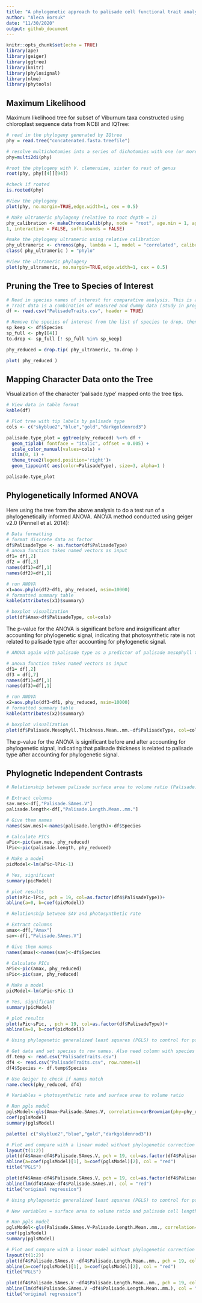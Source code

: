 ```yaml
---
title: "A phylogenetic approach to palisade cell functional trait analysis in Viburnum"
author: "Aleca Borsuk"
date: "11/30/2020"
output: github_document
---
```


```r
knitr::opts_chunk$set(echo = TRUE)
library(ape)
library(geiger)
library(ggtree)
library(knitr)
library(phylosignal)
library(nlme)
library(phytools)
```

## Maximum Likelihood

Maximum likelihood tree for subset of Viburnum taxa constructed using chloroplast sequence data from NCBI and IQTree:

```r
# read in the phylogeny generated by IQtree 
phy = read.tree("concatenated.fasta.treefile")

# resolve multichotomies into a series of dichotomies with one (or more) branches of length zero
phy=multi2di(phy)

#root the phylogeny with V. clemensiae, sister to rest of genus
root(phy, phy[[4]][94])

#check if rooted
is.rooted(phy) 

#View the phylogeny
plot(phy, no.margin=TRUE,edge.width=1, cex = 0.5)

# Make ultrameric phylogeny (relative to root depth = 1)
phy_calibration <- makeChronosCalib(phy, node = "root", age.min = 1, age.max =
1, interactive = FALSE, soft.bounds = FALSE)

#make the phylogeny ultrameric using relative calibration
phy_ultrameric <- chronos(phy, lambda = 1, model = "correlated", calibration = phy_calibration, control = chronos.control() )
class( phy_ultrameric ) = "phylo"

#View the ultrameric phylogeny
plot(phy_ultrameric, no.margin=TRUE,edge.width=1, cex = 0.5)

```
## Pruning the Tree to Species of Interest
```r
# Read in species names of interest for comparative analysis. This is also the table with trait data
# Trait data is a combination of measured and dummy data (study in progress)
df <- read.csv("PalisadeTraits.csv", header = TRUE)

# Remove the species of interest from the list of species to drop, then drop tips
sp_keep <- df$Species
sp_full <- phy[[4]]
to.drop <- sp_full [! sp_full %in% sp_keep]

phy_reduced = drop.tip( phy_ultrameric, to.drop )

plot( phy_reduced )

```

## Mapping Character Data onto the Tree

Visualization of the character 'palisade.type' mapped onto the tree tips. 

```r

# View data in table format
kable(df)

# Plot tree with tip labels by palisade type
cols <- c("skyblue2","blue","gold","darkgoldenrod3")

palisade.type_plot = ggtree(phy_reduced) %<+% df + 
  geom_tiplab( fontface = "italic", offset = 0.005) +
  scale_color_manual(values=cols) + 
  xlim(0, 1) +
  theme_tree2(legend.position='right')+
  geom_tippoint( aes(color=PalisadeType), size=3, alpha=1 )

palisade.type_plot

```

## Phylogenetically Informed ANOVA

Here using the tree from the above analysis to do a test run of a phylogenetically informed ANOVA. ANOVA method conducted using geiger v2.0 (Pennell et al. 2014):

```r
# Data formatting
# format discrete data as factor
df$PalisadeType <- as.factor(df$PalisadeType)
# anova function takes named vectors as input
df1= df[,2]
df2 = df[,3]
names(df1)=df[,1]
names(df2)=df[,1]

# run ANOVA
x1=aov.phylo(df2~df1, phy_reduced, nsim=10000)
# formatted summary table
kable(attributes(x1)$summary)

# boxplot visualization
plot(df$Amax~df$PalisadeType, col=cols)

```
The p-value for the ANOVA is significant before and insignificant after accounting for phylogenetic signal, indicating that photosynthetic rate is not related to palisade type after accounting for phylogenetic signal.

```r
# ANOVA again with palisade type as a predictor of palisade mesophyll thickness

# anova function takes named vectors as input
df1= df[,2]
df3 = df[,7]
names(df1)=df[,1]
names(df3)=df[,1]

# run ANOVA
x2=aov.phylo(df3~df1, phy_reduced, nsim=10000)
# formatted summary table
kable(attributes(x2)$summary)

# boxplot visualization
plot(df$Palisade.Mesophyll.Thickness.Mean..mm.~df$PalisadeType, col=cols)
```

The p-value for the ANOVA is significant before and after accounting for phylogenetic signal, indicating that palisade thickness is related to palisade type after accounting for phylogenetic signal.

## Phylognetic Independent Contrasts
```r
# Relationship between palisade surface area to volume ratio (Palisade.SAmes.V) and palisade cell length (Palisade.Length.Mean..mm.)

# Extract columns
sav.mes<-df[,"Palisade.SAmes.V"]
palisade.length<-df[,"Palisade.Length.Mean..mm."]

# Give them names
names(sav.mes)<-names(palisade.length)<-df$Species

# Calculate PICs
aPic<-pic(sav.mes, phy_reduced)
lPic<-pic(palisade.length, phy_reduced)

# Make a model
picModel<-lm(aPic~lPic-1)

# Yes, significant
summary(picModel)

# plot results
plot(aPic~lPic, pch = 19, col=as.factor(df4$PalisadeType))+
abline(a=0, b=coef(picModel))

```

```r
# Relationship between SAV and photosynthetic rate

# Extract columns
amax<-df[,"Amax"]
sav<-df[,"Palisade.SAmes.V"]

# Give them names
names(amax)<-names(sav)<-df$Species

# Calculate PICs
aPic<-pic(amax, phy_reduced)
sPic<-pic(sav, phy_reduced)

# Make a model
picModel<-lm(aPic~sPic-1)

# Yes, significant
summary(picModel)

# plot results
plot(aPic~sPic, , pch = 19, col=as.factor(df$PalisadeType))+
abline(a=0, b=coef(picModel))
```



```r
# Using phylogenetic generalized least squares (PGLS) to control for potential phylogenetic signal in the response (and, hence, non-independence of the residuals). This helps us understand if trait relationships are driven by ancestry rather than selection.

# Get data and set species to row names. Also need column with species names
df.temp <- read.csv("PalisadeTraits.csv")
df4 <- read.csv("PalisadeTraits.csv", row.names=1)
df4$Species <- df.temp$Species

# Use Geiger to check if names match
name.check(phy_reduced, df4)

# Variables = photosynthetic rate and surface area to volume ratio

# Run pgls model 
pglsModel<-gls(Amax~Palisade.SAmes.V, correlation=corBrownian(phy=phy_reduced, form = ~Species), data=df4, method="ML")
coef(pglsModel)
summary(pglsModel)

palette( c("skyblue2","blue","gold","darkgoldenrod3"))

# Plot and compare with a linear model without phylogenetic correction
layout(t(1:2))
plot(df4$Amax~df4$Palisade.SAmes.V, pch = 19, col=as.factor(df4$PalisadeType))+
abline(a=coef(pglsModel)[1], b=coef(pglsModel)[2], col = "red")
title("PGLS")

plot(df4$Amax~df4$Palisade.SAmes.V, pch = 19, col=as.factor(df4$PalisadeType))+
abline(lm(df4$Amax~df4$Palisade.SAmes.V), col = "red")
title("original regression")
```
```r
# Using phylogenetic generalized least squares (PGLS) to control for potential phylogenetic signal in the response (and, hence, non-independence of the residuals). This helps us understand if trait relationships are driven by ancestry rather than selection.

# New variables = surface area to volume ratio and palisade cell length

# Run pgls model 
pglsModel<-gls(Palisade.SAmes.V~Palisade.Length.Mean..mm., correlation=corBrownian(phy=phy_reduced, form = ~Species), data=df4, method="ML")
coef(pglsModel)
summary(pglsModel)

# Plot and compare with a linear model without phylogenetic correction
layout(t(1:2))
plot(df4$Palisade.SAmes.V ~df4$Palisade.Length.Mean..mm., pch = 19, col=as.factor(df4$PalisadeType))+
abline(a=coef(pglsModel)[1], b=coef(pglsModel)[2], col = "red")
title("PGLS")

plot(df4$Palisade.SAmes.V ~df4$Palisade.Length.Mean..mm., pch = 19, col=as.factor(df4$PalisadeType))+
abline(lm(df4$Palisade.SAmes.V ~df4$Palisade.Length.Mean..mm.), col = "red")
title("original regression")
```


